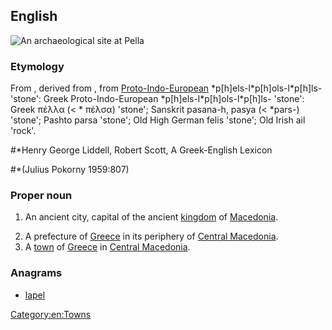 {{also|pella}}
==English==
[[File:Pella House atrium.jpg|right|thumb|An archaeological site at Pella]]
{{wikipedia}}
===Etymology===
From {{etyl|grc|en}} {{term|Πέλλα|lang=grc}}, derived from {{etyl|grc|en}} {{term|πέλλα|lang=grc}}, from [[Proto-Indo-European ]] *p[h]els-l*p[h]ols-l*p[h]ls- 'stone': Greek Proto-Indo-European *p[h]els-l*p[h]ols-l*p[h]ls- 'stone': Greek  πέλλα (< * πέλσα) 'stone'; Sanskrit pasana-h, pasya (< *pars-) 'stone'; Pashto parsa 'stone'; Old High German felis 'stone'; Old Irish ail 'rock'. 
#*Henry George Liddell, Robert Scott, A Greek-English Lexicon
#*(Julius  Pokorny 1959:807)

===Proper noun===
{{en-proper noun}}

# {{context|historical|lang=en}} An ancient city, capital of the ancient [[kingdom]] of [[Macedonia]].
# A prefecture of [[Greece]] in its periphery of [[Central Macedonia]].
# A [[town]] of [[Greece]] in [[Central Macedonia]].

===Anagrams===
* [[lapel#English|lapel]]

[[Category:en:Towns]]